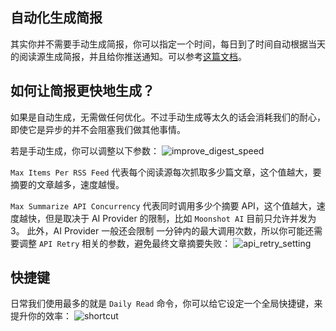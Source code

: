 
## 自动化生成简报

其实你并不需要手动生成简报，你可以指定一个时间，每日到了时间自动根据当天的阅读源生成简报，并且给你推送通知。可以参考[这篇文档](https://tidyread.info/zh-CN/docs/automate-daily-digest)。

## 如何让简报更快地生成？

如果是自动生成，无需做任何优化。不过手动生成等太久的话会消耗我们的耐心，即使它是异步的并不会阻塞我们做其他事情。

若是手动生成，你可以调整以下参数：
![improve_digest_speed](https://tidyread.s3.us-west-2.amazonaws.com/improve_digest_speed.png)

`Max Items Per RSS Feed` 代表每个阅读源每次抓取多少篇文章，这个值越大，要摘要的文章越多，速度越慢。

`Max Summarize API Concurrency` 代表同时调用多少个摘要 API，这个值越大，速度越快，但是取决于 AI Provider 的限制，比如 `Moonshot AI` 目前只允许并发为 3。
此外，AI Provider 一般还会限制 一分钟内的最大调用次数，所以你可能还需要调整 `API Retry` 相关的参数，避免最终文章摘要失败：
![api_retry_setting](https://tidyread.s3.us-west-2.amazonaws.com/api_retry_setting.png)

## 快捷键

日常我们使用最多的就是 `Daily Read` 命令，你可以给它设定一个全局快捷键，来提升你的效率：
![shortcut](https://tidyread.s3.us-west-2.amazonaws.com/shortcut.png)
